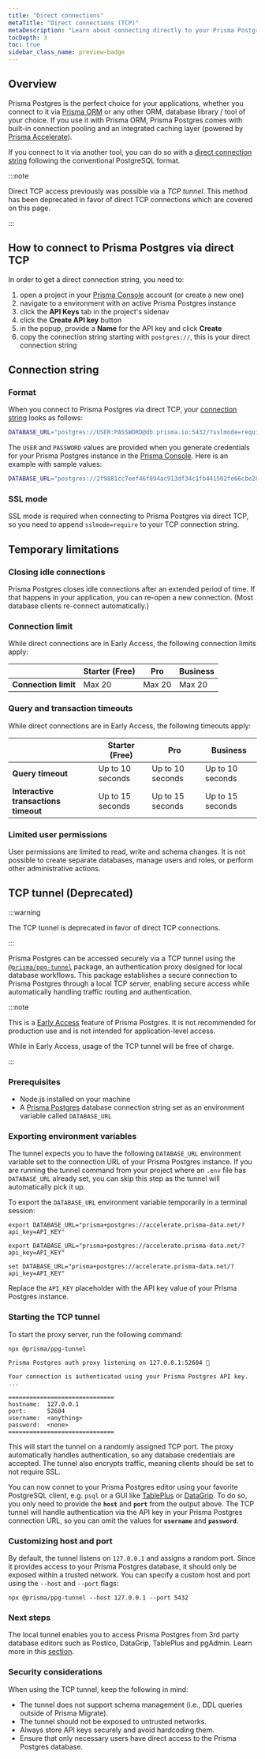 ```yaml
---
title: "Direct connections"
metaTitle: "Direct connections (TCP)"
metaDescription: "Learn about connecting directly to your Prisma Postgres database via direct TCP."
tocDepth: 3
toc: true
sidebar_class_name: preview-badge
---
```


## Overview

Prisma Postgres is the perfect choice for your applications, whether you connect to it via [Prisma ORM](/orm) or any other ORM, database library / tool of your choice. If you use it with Prisma ORM, Prisma Postgres comes with built-in connection pooling and an integrated caching layer (powered by [Prisma Accelerate](/accelerate/)). 

If you connect to it via another tool, you can do so with a [direct connection string](#connection-string) following the conventional PostgreSQL format.

:::note

Direct TCP access previously was possible via a _TCP tunnel_. This method has been deprecated in favor of direct TCP connections which are covered on this page.

:::

## How to connect to Prisma Postgres via direct TCP

In order to get a direct connection string, you need to:

1. open a project in your [Prisma Console](https://console.prisma.io) account (or create a new one)
1. navigate to a environment with an active Prisma Postgres instance
1. click the **API Keys** tab in the project's sidenav
1. click the **Create API key** button
1. in the popup, provide a **Name** for the API key and click **Create**
1. copy the connection string starting with `postgres://`, this is your direct connection string

## Connection string

### Format

When you connect to Prisma Postgres via direct TCP, your [connection string](/orm/reference/connection-urls) looks as follows:

```bash
DATABASE_URL="postgres://USER:PASSWORD@db.prisma.io:5432/?sslmode=require"
```

The `USER` and `PASSWORD` values are provided when you generate credentials for your Prisma Postgres instance in the [Prisma Console](https://console.prisma.io). Here is an example with sample values:

```bash
DATABASE_URL="postgres://2f9881cc7eef46f094ac913df34c1fb441502fe66cbe28cc48998d4e6b20336b:sk_QZ3u8fMPFfBzOID4ol-mV@db.prisma.io:5432/?sslmode=require"
```

### SSL mode

SSL mode is required when connecting to Prisma Postgres via direct TCP, so you need to append `sslmode=require` to your TCP connection string.

## Temporary limitations

### Closing idle connections

Prisma Postgres closes idle connections after an extended period of time. If that happens in your application, you can re-open a new connection. (Most database clients re-connect automatically.)

### Connection limit

While direct connections are in Early Access, the following connection limits apply:

|                                      | Starter (Free)   | Pro              | Business         |
| ------------------------------------ | ---------------- | ---------------- | ---------------- |
| **Connection limit**                 | Max 20           | Max 20           | Max 20          |

### Query and transaction timeouts

While direct connections are in Early Access, the following timeouts apply:

|                                      | Starter (Free)   | Pro              | Business         |
| ------------------------------------ | ---------------- | ---------------- | ---------------- |
| **Query timeout**                    | Up to 10 seconds | Up to 10 seconds | Up to 10 seconds |
| **Interactive transactions timeout** | Up to 15 seconds | Up to 15 seconds | Up to 15 seconds |

### Limited user permissions

User permissions are limited to read, write and schema changes. It is not possible to create separate databases, manage users and roles, or perform other administrative actions.

## TCP tunnel (Deprecated)

:::warning

The TCP tunnel is deprecated in favor of direct TCP connections.

:::

Prisma Postgres can be accessed securely via a TCP tunnel using the [`@prisma/ppg-tunnel`](https://www.npmjs.com/package/@prisma/ppg-tunnel) package, an authentication proxy designed for local database workflows. This package establishes a secure connection to Prisma Postgres through a local TCP server, enabling secure access while automatically handling traffic routing and authentication.

:::note

This is a [Early Access](/platform/maturity-levels#early-access) feature of Prisma Postgres. It is not recommended for production use and is not intended for application-level access.

While in Early Access, usage of the TCP tunnel will be free of charge.

:::

### Prerequisites

- Node.js installed on your machine
- A [Prisma Postgres](/postgres) database connection string set as an environment variable called `DATABASE_URL`

### Exporting environment variables

The tunnel expects you to have the following `DATABASE_URL` environment variable set to the connection URL of your Prisma Postgres instance. If you are running the tunnel command from your project where an `.env` file has `DATABASE_URL` already set, you can skip this step as the tunnel will automatically pick it up.

To export the `DATABASE_URL` environment variable temporarily in a terminal session:

<TabbedContent code>

<TabItem value="macOS">

```terminal
export DATABASE_URL="prisma+postgres://accelerate.prisma-data.net/?api_key=API_KEY"
```

</TabItem>

<TabItem value="Linux">

```terminal
export DATABASE_URL="prisma+postgres://accelerate.prisma-data.net/?api_key=API_KEY"
```

</TabItem>

<TabItem value="Windows">

```terminal
set DATABASE_URL="prisma+postgres://accelerate.prisma-data.net/?api_key=API_KEY"
```

</TabItem>

</TabbedContent>

Replace the `API_KEY` placeholder with the API key value of your Prisma Postgres instance.

### Starting the TCP tunnel

To start the proxy server, run the following command:

<CodeWithResult outputResultText="" expanded={true}>

<cmd>

```terminal
npx @prisma/ppg-tunnel
```

</cmd>

<cmdResult>

```code no-copy wrap
Prisma Postgres auth proxy listening on 127.0.0.1:52604 🚀

Your connection is authenticated using your Prisma Postgres API key.
...

==============================
hostname:  127.0.0.1
port:      52604
username:  <anything>
password:  <none>
==============================
```

</cmdResult>

</CodeWithResult>

This will start the tunnel on a randomly assigned TCP port. The proxy automatically handles authentication, so any database credentials are accepted. The tunnel also encrypts traffic, meaning clients should be set to not require SSL.

You can now connet to your Prisma Postgres editor using your favorite PostgreSQL client, e.g. `psql` or a GUI like [TablePlus](/postgres/database/tooling#2a-connect-to-prisma-postgres-using-tableplus) or [DataGrip](/postgres/database/tooling#2b-connect-to-prisma-postgres-using-datagrip). To do so, you only need to provide the **`host`** and **`port`** from the output above. The TCP tunnel will handle authentication via the API key in your Prisma Postgres connection URL, so you can omit the values for **`username`** and **`password`**.

### Customizing host and port

By default, the tunnel listens on `127.0.0.1` and assigns a random port. Since it provides access to your Prisma Postgres database, it should only be exposed within a trusted network. You can specify a custom host and port using the `--host` and `--port` flags:

```terminal
npx @prisma/ppg-tunnel --host 127.0.0.1 --port 5432
```

### Next steps

The local tunnel enables you to access Prisma Postgres from 3rd party database editors such as Postico, DataGrip, TablePlus and pgAdmin. Learn more in this [section](/postgres/database/tooling).

### Security considerations

When using the TCP tunnel, keep the following in mind:

- The tunnel does not support schema management (i.e., DDL queries outside of Prisma Migrate).
- The tunnel should not be exposed to untrusted networks.
- Always store API keys securely and avoid hardcoding them.
- Ensure that only necessary users have direct access to the Prisma Postgres database.
